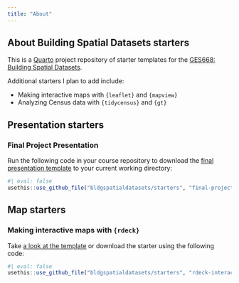 ```yaml
---
title: "About"
---
```


## About Building Spatial Datasets starters

This is a [Quarto](https://quarto.org) project repository of starter templates for the [GES668: Building Spatial Datasets](https://bldgspatialdata.github.io/website).

Additional starters I plan to add include:

- Making interactive maps with `{leaflet}` and `{mapview}`
- Analyzing Census data with `{tidycensus}` and `{gt}`

## Presentation starters

### Final Project Presentation

Run the following code in your course repository to download the [final presentation template](//final-project-presentation.qmd) to your current working directory:

```r
#| eval: false
usethis::use_github_file("bldgspatialdatasets/starters", "final-project-presentation.qmd")
```

## Map starters

### Making interactive maps with `{rdeck}`

Take [a look at the template](//rdeck-interactive-map.qmd) or download the starter using the following code:

```r
#| eval: false
usethis::use_github_file("bldgspatialdatasets/starters", "rdeck-interactive-map.qmd")
```
